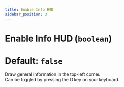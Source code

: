 ```yaml
---
title: Enable Info HUD
sidebar_position: 3
---
```

# Enable Info HUD (`boolean`)
# Default: `false`
Draw general information in the top-left corner.  
Can be toggled by pressing the O key on your keyboard.
